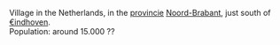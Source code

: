 Village in the Netherlands, in the [[provincie]] [[Noord-Brabant]], just south of [[€indhoven]].
<br>
Population: around 15.000 ??
